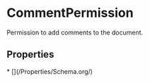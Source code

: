   
# CommentPermission

Permission to add comments to the document.

## Properties

<Grid>
* [](/Properties/Schema.org/)
</Grid>

